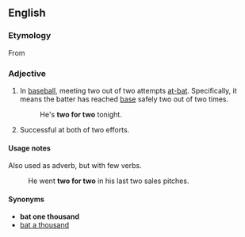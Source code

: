 ==English==
===Etymology===
From {{i|baseball}}

===Adjective===
{{en-adj|pos=[[two]] [[for]] [[two]]|-}}

# {{idiom|baseball}} In [[baseball]], meeting two out of two attempts [[at-bat]]. Specifically, it means the batter has reached [[base]] safely two out of two times.
#: He's '''two for two''' tonight.
# Successful at both of two efforts.

====Usage notes====
Also used as adverb, but with few verbs.
: He went '''two for two''' in his last two sales pitches.

====Synonyms====
*'''bat one thousand'''
*[[bat a thousand]]